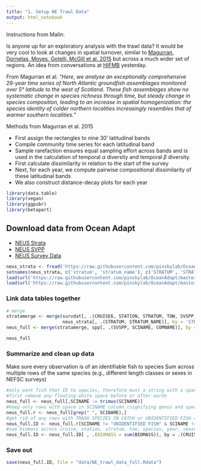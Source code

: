 ```yaml
---
title: "1. Setup NE Trawl Data"
output: html_notebook
---
```


Instructions from Malin:

Is anyone up for an exploratory analysis with the trawl data? It would be very cool to look at changes in spatial turnover, similar to [Magurran, Dornelas, Moyes, Gotelli, McGill et al. 2015](http://www.nature.com/ncomms/2015/150924/ncomms9405/full/ncomms9405.html) but across a much wider set of regions. An idea from conversations at [HIFMB](https://hifmb.de/en/) yesterday. 

From Magurran et al. *"Here, we analyse an exceptionally comprehensive 29-year time series of North Atlantic groundfish assemblages monitored over 5° latitude to the west of Scotland. These fish assemblages show no systematic change in species richness through time, but steady change in species composition, leading to an increase in spatial homogenization: the species identity of colder northern localities increasingly resembles that of warmer southern localities."*

Methods from Magurran et al. 2015

* First assign the rectangles to nine 30' latitudinal bands
* Compile community time series for each latitudinal band
* Sample rarefaction ensures equal sampling effort across bands and is used in the calculation of temporal $\alpha$ diversity and temporal $\beta$ diversity. 
* First calculate dissimilarity in relation to the start of the survey
* Next, for each year, we compute pairwise compositional dissimilarity of these latitudinal bands
* We also construct distance-decay plots for each year

```r
library(data.table)
library(vegan)
library(ggpubr)
library(betapart)
```

## Download data from Ocean Adapt
* [NEUS Strata](https://github.com/pinskylab/OceanAdapt/blob/master/data_raw/neus_strata.csv)
* [NEUS SVPP](https://github.com/pinskylab/OceanAdapt/blob/master/data_raw/neus_SVSPP.RData)
* [NEUS Survey Data](https://github.com/pinskylab/OceanAdapt/blob/master/data_raw/neus_Survdat.RData)

```r

neus_strata <- fread('https://raw.githubusercontent.com/pinskylab/OceanAdapt/master/data_raw/neus_strata.csv')
setnames(neus_strata, c('stratum', 'stratum_name'), c('STRATUM', 'STRATUM_NAME'))
load(url('https://raw.githubusercontent.com/pinskylab/OceanAdapt/master/data_raw/neus_Survdat.RData')) # loads survdat
load(url('https://raw.githubusercontent.com/pinskylab/OceanAdapt/master/data_raw/neus_SVSPP.RData')) # load spp

```

### Link data tables together
```r
# merge
stratamerge <- merge(survdat[, .(CRUISE6, STATION, STRATUM, TOW, SVSPP, YEAR, SEASON, LAT, LON, BIOMASS)], 
                     neus_strata[, .(STRATUM, STRATUM_NAME)], by = 'STRATUM') #merge strata with survey data
neus_full <- merge(stratamerge, spp[, .(SVSPP, SCINAME, COMNAME)], by = "SVSPP") #merge species with strata and survey data

neus_full

```

### Summarize and clean up data
Make sure every observation is of an identifiable fish to species
Sum across multiple rows of the same species (e.g., different length classes or sexes in NEFSC surveys)
```r
#only want fish that ID to species, therefore must a string with a space
#first remove any floating white space before or after words
neus_full <- neus_full[,SCINAME := trimws(SCINAME)]
#keep only rows with space in SCINAME column (signifying genus and species are identified)
neus_full.r <- neus_full[grep(" ", SCINAME),]
#get rid of any rows with TRASH SPECIES IN CATCH or UNIDENTIFIED FISH as SCINAME
neus_full.ID <- neus_full.r[SCINAME != "UNIDENTIFIED FISH" & SCINAME != "TRASH SPECIES IN CATCH",]
#sum biomass across cruise, station, stratum, tow, species, year, season, and location
neus_full.ID <- neus_full.ID[ , .(BIOMASS = sum(BIOMASS)), by = .(CRUISE6, STATION, STRATUM, TOW, SVSPP, YEAR, SEASON, LAT, LON)]

```

### Save out
```r
save(neus_full.ID, file = "data/NE_trawl_data_full.Rdata")
```

